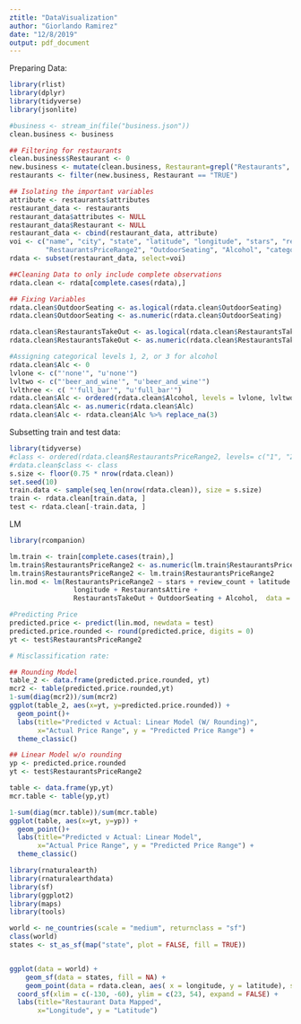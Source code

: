 ```yaml
---
ztitle: "DataVisualization"
author: "Giorlando Ramirez"
date: "12/8/2019"
output: pdf_document
---
```


Preparing Data:
```r
library(rlist)
library(dplyr)
library(tidyverse)
library(jsonlite)

#business <- stream_in(file("business.json"))
clean.business <- business

## Filtering for restaurants
clean.business$Restaurant <- 0 
new.business <- mutate(clean.business, Restaurant=grepl("Restaurants", clean.business$categories))
restaurants <- filter(new.business, Restaurant == "TRUE")

## Isolating the important variables
attribute <- restaurants$attributes
restaurant_data <- restaurants
restaurant_data$attributes <- NULL
restaurant_data$Restaurant <- NULL
restaurant_data <- cbind(restaurant_data, attribute)
voi <- c("name", "city", "state", "latitude", "longitude", "stars", "review_count", "RestaurantsTakeOut", 
         "RestaurantsPriceRange2", "OutdoorSeating", "Alcohol", "categories", "RestaurantsAttire")
rdata <- subset(restaurant_data, select=voi)

##Cleaning Data to only include complete observations
rdata.clean <- rdata[complete.cases(rdata),]

## Fixing Variables
rdata.clean$OutdoorSeating <- as.logical(rdata.clean$OutdoorSeating)
rdata.clean$OutdoorSeating <- as.numeric(rdata.clean$OutdoorSeating)

rdata.clean$RestaurantsTakeOut <- as.logical(rdata.clean$RestaurantsTakeOut)
rdata.clean$RestaurantsTakeOut <- as.numeric(rdata.clean$RestaurantsTakeOut)

#Assigning categorical levels 1, 2, or 3 for alcohol
rdata.clean$Alc <- 0 
lvlone <- c("'none'", "u'none'")
lvltwo <- c("'beer_and_wine'", "u'beer_and_wine'")
lvlthree <- c( "'full_bar'", "u'full_bar'")
rdata.clean$Alc <- ordered(rdata.clean$Alcohol, levels = lvlone, lvltwo, lvlthree)
rdata.clean$Alc <- as.numeric(rdata.clean$Alc)
rdata.clean$Alc <- rdata.clean$Alc %>% replace_na(3)
```

Subsetting train and test data: 
```r
library(tidyverse)
#class <- ordered(rdata.clean$RestaurantsPriceRange2, levels= c("1", "2", "3", "4")) 
#rdata.clean$class <- class
s.size <- floor(0.75 * nrow(rdata.clean))
set.seed(10)
train.data <- sample(seq_len(nrow(rdata.clean)), size = s.size)
train <- rdata.clean[train.data, ]
test <- rdata.clean[-train.data, ]
```

LM 
```r
library(rcompanion)

lm.train <- train[complete.cases(train),]
lm.train$RestaurantsPriceRange2 <- as.numeric(lm.train$RestaurantsPriceRange2)
lm.train$RestaurantsPriceRange2 <- lm.train$RestaurantsPriceRange2
lin.mod <- lm(RestaurantsPriceRange2 ~ stars + review_count + latitude + 
                longitude + RestaurantsAttire +
                RestaurantsTakeOut + OutdoorSeating + Alcohol,  data = lm.train)

#Predicting Price
predicted.price <- predict(lin.mod, newdata = test)
predicted.price.rounded <- round(predicted.price, digits = 0)
yt <- test$RestaurantsPriceRange2

# Misclassification rate: 

## Rounding Model
table_2 <- data.frame(predicted.price.rounded, yt)
mcr2 <- table(predicted.price.rounded,yt)
1-sum(diag(mcr2))/sum(mcr2)
ggplot(table_2, aes(x=yt, y=predicted.price.rounded)) + 
  geom_point()+
  labs(title="Predicted v Actual: Linear Model (W/ Rounding)",
       x="Actual Price Range", y = "Predicted Price Range") +
  theme_classic()

## Linear Model w/o rounding
yp <- predicted.price.rounded
yt <- test$RestaurantsPriceRange2

table <- data.frame(yp,yt)
mcr.table <- table(yp,yt)

1-sum(diag(mcr.table))/sum(mcr.table)
ggplot(table, aes(x=yt, y=yp)) + 
  geom_point()+
  labs(title="Predicted v Actual: Linear Model",
       x="Actual Price Range", y = "Predicted Price Range") +
  theme_classic()

```

```r
library(rnaturalearth)
library(rnaturalearthdata)
library(sf)
library(ggplot2)
library(maps)
library(tools)

world <- ne_countries(scale = "medium", returnclass = "sf")
class(world)
states <- st_as_sf(map("state", plot = FALSE, fill = TRUE))


ggplot(data = world) +
    geom_sf(data = states, fill = NA) +
    geom_point(data = rdata.clean, aes( x = longitude, y = latitude), size = 3, shape = 23, fill = "blue") +
  coord_sf(xlim = c(-130, -60), ylim = c(23, 54), expand = FALSE) +
  labs(title="Restaurant Data Mapped",
       x="Longitude", y = "Latitude")
```

